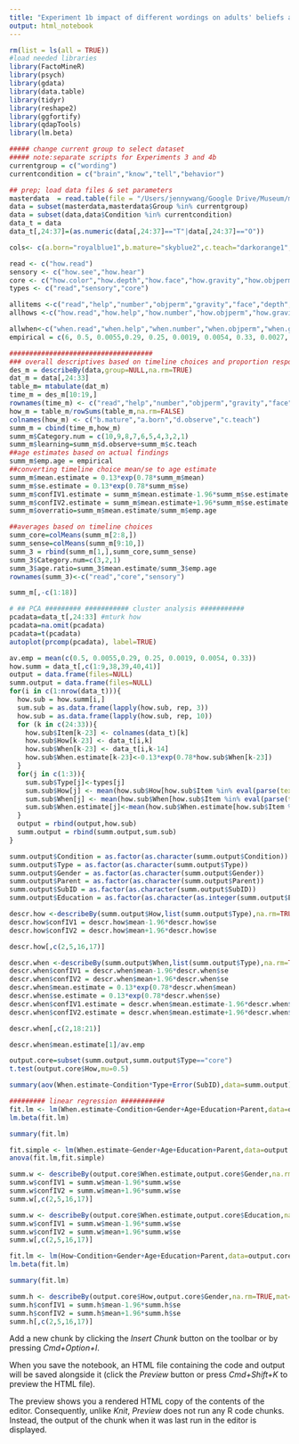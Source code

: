 ```yaml
---
title: "Experiment 1b impact of different wordings on adults' beliefs about knowledge"
output: html_notebook
---
```


```r
rm(list = ls(all = TRUE))
#load needed libraries
library(FactoMineR)
library(psych)
library(gdata)
library(data.table)
library(tidyr)
library(reshape2)
library(ggfortify)
library(qdapTools)
library(lm.beta)

##### change current group to select dataset
##### note:separate scripts for Experiments 3 and 4b
currentgroup = c("wording")
currentcondition = c("brain","know","tell","behavior")

## prep; load data files & set parameters
masterdata  = read.table(file = "/Users/jennywang/Google Drive/Museum/mathitude/data/alternative analyses/mathitudemaster.csv", sep=",",header=TRUE, na.strings="")
data = subset(masterdata,masterdata$Group %in% currentgroup)
data = subset(data,data$Condition %in% currentcondition)
data_t = data
data_t[,24:37]=(as.numeric(data[,24:37]=="T"|data[,24:37]=="O"))

cols<- c(a.born="royalblue1",b.mature="skyblue2",c.teach="darkorange1",d.observe="orange")

read <- c("how.read")
sensory <- c("how.see","how.hear")
core <- c("how.color","how.depth","how.face","how.gravity","how.objperm","how.number","how.help")
types <- c("read","sensory","core")

allitems <-c("read","help","number","objperm","gravity","face","depth","color","hear","see")
allhows <-c("how.read","how.help","how.number","how.objperm","how.gravity","how.face","how.depth","how.color","how.hear","how.see")

allwhen<-c("when.read","when.help","when.number","when.objperm","when.gravity","when.face","when.depth","when.color","when.hear","when.see")
empirical = c(6, 0.5, 0.0055,0.29, 0.25, 0.0019, 0.0054, 0.33, 0.0027, 0.052)

####################################
### overall descriptives based on timeline choices and proportion responses for plotting
des_m = describeBy(data,group=NULL,na.rm=TRUE)
dat_m = data[,24:33]
table_m= mtabulate(dat_m)
time_m = des_m[10:19,]
rownames(time_m) <- c("read","help","number","objperm","gravity","face","depth","color","hear","see")
how_m = table_m/rowSums(table_m,na.rm=FALSE)
colnames(how_m) <- c("b.mature","a.born","d.observe","c.teach")
summ_m = cbind(time_m,how_m)
summ_m$Category.num = c(10,9,8,7,6,5,4,3,2,1)
summ_m$learning=summ_m$d.observe+summ_m$c.teach
##age estimates based on actual findings
summ_m$emp.age = empirical
##converting timeline choice mean/se to age estimate
summ_m$mean.estimate = 0.13*exp(0.78*summ_m$mean)
summ_m$se.estimate = 0.13*exp(0.78*summ_m$se)
summ_m$confIV1.estimate = summ_m$mean.estimate-1.96*summ_m$se.estimate
summ_m$confIV2.estimate = summ_m$mean.estimate+1.96*summ_m$se.estimate
summ_m$overratio=summ_m$mean.estimate/summ_m$emp.age

##averages based on timeline choices
summ_core=colMeans(summ_m[2:8,]) 
summ_sense=colMeans(summ_m[9:10,]) 
summ_3 = rbind(summ_m[1,],summ_core,summ_sense)
summ_3$Category.num=c(3,2,1)
summ_3$age.ratio=summ_3$mean.estimate/summ_3$emp.age
rownames(summ_3)<-c("read","core","sensory")

summ_m[,-c(1:18)]

```

```r
# ## PCA ######### ########### cluster analysis ###########
pcadata=data_t[,24:33] #mturk how
pcadata=na.omit(pcadata)
pcadata=t(pcadata)
autoplot(prcomp(pcadata), label=TRUE)

```

```r
av.emp = mean(c(0.5, 0.0055,0.29, 0.25, 0.0019, 0.0054, 0.33))
how.summ = data_t[,c(1:9,38,39,40,41)]
output = data.frame(files=NULL)
summ.output = data.frame(files=NULL)
for(i in c(1:nrow(data_t))){
  how.sub = how.summ[i,]
  sum.sub = as.data.frame(lapply(how.sub, rep, 3))
  how.sub = as.data.frame(lapply(how.sub, rep, 10))
  for (k in c(24:33)){
    how.sub$Item[k-23] <- colnames(data_t)[k]
    how.sub$How[k-23] <- data_t[i,k]
    how.sub$When[k-23] <- data_t[i,k-14]
    how.sub$When.estimate[k-23]<-0.13*exp(0.78*how.sub$When[k-23])
  }
  for(j in c(1:3)){
    sum.sub$Type[j]<-types[j]
    sum.sub$How[j] <- mean(how.sub$How[how.sub$Item %in% eval(parse(text = types[j]))],na.rm=TRUE)
    sum.sub$When[j] <- mean(how.sub$When[how.sub$Item %in% eval(parse(text = types[j]))],na.rm=TRUE)
    sum.sub$When.estimate[j]<-mean(how.sub$When.estimate[how.sub$Item %in% eval(parse(text = types[j]))],na.rm=TRUE)
  }
  output = rbind(output,how.sub)
  summ.output = rbind(summ.output,sum.sub)
}

summ.output$Condition = as.factor(as.character(summ.output$Condition))
summ.output$Type = as.factor(as.character(summ.output$Type))
summ.output$Gender = as.factor(as.character(summ.output$Gender))
summ.output$Parent = as.factor(as.character(summ.output$Parent))
summ.output$SubID = as.factor(as.character(summ.output$SubID))
summ.output$Education = as.factor(as.character(as.integer(summ.output$Education)>1))

descr.how <-describeBy(summ.output$How,list(summ.output$Type),na.rm=TRUE,mat=TRUE)
descr.how$confIV1 = descr.how$mean-1.96*descr.how$se
descr.how$confIV2 = descr.how$mean+1.96*descr.how$se

descr.how[,c(2,5,16,17)]

```

```r
descr.when <-describeBy(summ.output$When,list(summ.output$Type),na.rm=TRUE,mat=TRUE)
descr.when$confIV1 = descr.when$mean-1.96*descr.when$se
descr.when$confIV2 = descr.when$mean+1.96*descr.when$se
descr.when$mean.estimate = 0.13*exp(0.78*descr.when$mean)
descr.when$se.estimate = 0.13*exp(0.78*descr.when$se)
descr.when$confIV1.estimate = descr.when$mean.estimate-1.96*descr.when$se.estimate
descr.when$confIV2.estimate = descr.when$mean.estimate+1.96*descr.when$se.estimate

descr.when[,c(2,18:21)]

```

```r
descr.when$mean.estimate[1]/av.emp
```


```r
output.core=subset(summ.output,summ.output$Type=="core")
t.test(output.core$How,mu=0.5)

summary(aov(When.estimate~Condition*Type+Error(SubID),data=summ.output))
```

```r
######### linear regression ###########
fit.lm <- lm(When.estimate~Condition+Gender+Age+Education+Parent,data=output.core)
lm.beta(fit.lm)
```

```r
summary(fit.lm)
```

```r
fit.simple <- lm(When.estimate~Gender+Age+Education+Parent,data=output.core)
anova(fit.lm,fit.simple)
```

```r

summ.w <- describeBy(output.core$When.estimate,output.core$Gender,na.rm=TRUE,mat=TRUE)
summ.w$confIV1 = summ.w$mean-1.96*summ.w$se
summ.w$confIV2 = summ.w$mean+1.96*summ.w$se
summ.w[,c(2,5,16,17)]


```

```r
summ.w <- describeBy(output.core$When.estimate,output.core$Education,na.rm=TRUE,mat=TRUE)
summ.w$confIV1 = summ.w$mean-1.96*summ.w$se
summ.w$confIV2 = summ.w$mean+1.96*summ.w$se
summ.w[,c(2,5,16,17)]


```

```r

fit.lm <- lm(How~Condition+Gender+Age+Education+Parent,data=output.core)
lm.beta(fit.lm)
```

```r
summary(fit.lm)

```

```r
summ.h <- describeBy(output.core$How,output.core$Gender,na.rm=TRUE,mat=TRUE)
summ.h$confIV1 = summ.h$mean-1.96*summ.h$se
summ.h$confIV2 = summ.h$mean+1.96*summ.h$se
summ.h[,c(2,5,16,17)]
```


Add a new chunk by clicking the *Insert Chunk* button on the toolbar or by pressing *Cmd+Option+I*.

When you save the notebook, an HTML file containing the code and output will be saved alongside it (click the *Preview* button or press *Cmd+Shift+K* to preview the HTML file). 

The preview shows you a rendered HTML copy of the contents of the editor. Consequently, unlike *Knit*, *Preview* does not run any R code chunks. Instead, the output of the chunk when it was last run in the editor is displayed.

